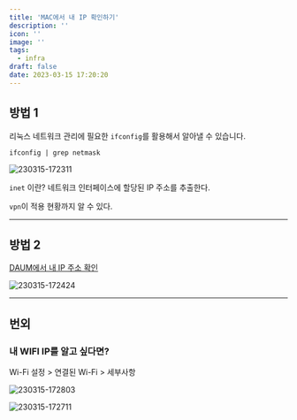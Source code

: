 ```yaml
---
title: 'MAC에서 내 IP 확인하기'
description: ''
icon: ''
image: ''
tags:
  - infra
draft: false
date: 2023-03-15 17:20:20
---
```


## 방법 1

리눅스 네트워크 관리에 필요한 `ifconfig`를 활용해서 알아낼 수 있습니다.

```shell
ifconfig | grep netmask
```

![230315-172311](/images/posts/my-ip/230315-172311.png)

`inet` 이란?
네트워크 인터페이스에 할당된 IP 주소를 추출한다.

`vpn`이 적용 현황까지 알 수 있다.

---

## 방법 2

[DAUM에서 내 IP 주소 확인](https://search.daum.net/search?w=tot&m=&q=%EB%82%B4%20ip%EC%A3%BC%EC%86%8C%20%ED%99%95%EC%9D%B8&nzq=%EB%82%B4%20ip&DA=NSJ)

![230315-172424](/images/posts/my-ip/230315-172424.png)

---

## 번외

### 내 WIFI IP를 알고 싶다면?

Wi-Fi 설정 > 연결된 Wi-Fi > 세부사항

![230315-172803](/images/posts/my-ip/230315-172803.png)

![230315-172711](/images/posts/my-ip/230315-172711.png)
